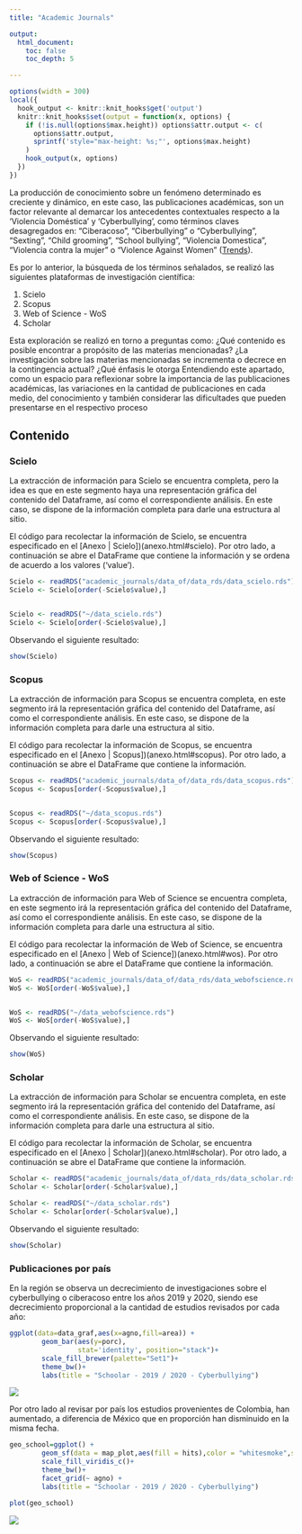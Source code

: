 ```yaml
---
title: "Academic Journals"

output: 
  html_document:
    toc: false
    toc_depth: 5

---
```


```r
options(width = 300)
local({
  hook_output <- knitr::knit_hooks$get('output')
  knitr::knit_hooks$set(output = function(x, options) {
    if (!is.null(options$max.height)) options$attr.output <- c(
      options$attr.output,
      sprintf('style="max-height: %s;"', options$max.height)
    )
    hook_output(x, options)
  })
})
```

La producción de conocimiento sobre un fenómeno determinado es creciente y dinámico, en este caso, las publicaciones académicas, son un factor relevante al demarcar los antecedentes contextuales respecto a la 'Violencia Doméstica' y 'Cyberbullying', como términos claves desagregados en:  "Ciberacoso", "Ciberbullying" o "Cyberbullying", "Sexting", "Child grooming", "School bullying", "Violencia Domestica", "Violencia contra la mujer" o "Violence Against Women" ([Trends](webscrapping.html#resultados)). 

Es por lo anterior, la búsqueda de los términos señalados, se realizó las siguientes plataformas de investigación científica:


1) Scielo
2) Scopus
3) Web of Science - WoS
4) Scholar

 
Esta exploración se realizó en torno a preguntas como: ¿Qué contenido es posible encontrar a propósito de las materias mencionadas? ¿La investigación sobre las materias mencionadas se incrementa o decrece en la contingencia actual? ¿Qué énfasis le otorga Entendiendo este apartado, como un espacio para reflexionar sobre la importancia de las publicaciones académicas, las variaciones en la cantidad de publicaciones en cada medio,  del conocimiento y también considerar las dificultades que pueden presentarse en el respectivo proceso

## Contenido {.tabset}

### Scielo

La extracción de  información para Scielo se encuentra completa, pero la idea es que en este segmento haya una representación gráfica del contenido del Dataframe, así como el correspondiente análisis. En este caso, se dispone de la información completa para darle una estructura al sitio. 

El código para recolectar la información de Scielo, se encuentra especificado en el [Anexo | Scielo])(anexo.html#scielo). Por otro lado, a continuación se abre el DataFrame que contiene la información y se ordena de acuerdo a los valores ('value').

```r

Scielo <- readRDS("academic_journals/data_of/data_rds/data_scielo.rds")
Scielo <- Scielo[order(-Scielo$value),]



```



```r
Scielo <- readRDS("~/data_scielo.rds")
Scielo <- Scielo[order(-Scielo$value),]
```
Observando el siguiente resultado:
```r
show(Scielo)
```



### Scopus

La extracción de  información para Scopus se encuentra completa, en este segmento irá la representación gráfica del contenido del Dataframe, así como el correspondiente análisis. En este caso, se dispone de la información completa para darle una estructura al sitio. 

El código para recolectar la información de Scopus, se encuentra especificado en el [Anexo | Scopus])(anexo.html#scopus). Por otro lado, a continuación se abre el DataFrame que contiene la información.

```r

Scopus <- readRDS("academic_journals/data_of/data_rds/data_scopus.rds")
Scopus <- Scopus[order(-Scopus$value),]



```

```r
Scopus <- readRDS("~/data_scopus.rds")
Scopus <- Scopus[order(-Scopus$value),]
```

Observando el siguiente resultado:

```r
show(Scopus)
```

### Web of Science - WoS

La extracción de  información para Web of Science se encuentra completa, en este segmento irá la representación gráfica del contenido del Dataframe, así como el correspondiente análisis. En este caso, se dispone de la información completa para darle una estructura al sitio. 

El código para recolectar la información de Web of Science, se encuentra especificado en el [Anexo | Web of Science])(anexo.html#wos). Por otro lado, a continuación se abre el DataFrame que contiene la información.

```r

WoS <- readRDS("academic_journals/data_of/data_rds/data_webofscience.rds")
WoS <- WoS[order(-WoS$value),]



```

```r
WoS <- readRDS("~/data_webofscience.rds")
WoS <- WoS[order(-WoS$value),]

```

Observando el siguiente resultado:

```r
show(WoS)
```

### Scholar

La extracción de  información para Scholar se encuentra completa, en este segmento irá la representación gráfica del contenido del Dataframe, así como el correspondiente análisis. En este caso, se dispone de la información completa para darle una estructura al sitio. 

El código para recolectar la información de Scholar, se encuentra especificado en el [Anexo | Scholar])(anexo.html#scholar). Por otro lado, a continuación se abre el DataFrame que contiene la información.

```r

Scholar <- readRDS("academic_journals/data_of/data_rds/data_scholar.rds")
Scholar <- Scholar[order(-Scholar$value),]

```

```r
Scholar <- readRDS("~/data_scholar.rds")
Scholar <- Scholar[order(-Scholar$value),]

```

Observando el siguiente resultado:


```r
show(Scholar)
```


### Publicaciones por país

En la región se observa un decrecimiento de investigaciones sobre el cyberbullying o ciberacoso entre los años 2019 y 2020, siendo ese decrecimiento proporcional a la cantidad de estudios revisados por cada año:


```r
ggplot(data=data_graf,aes(x=agno,fill=area)) + 
        geom_bar(aes(y=porc),
                 stat='identity', position="stack")+
        scale_fill_brewer(palette="Set1")+
        theme_bw()+
        labs(title = "Schoolar - 2019 / 2020 - Cyberbullying")
```


![](images/cyberbarra.png)


Por otro lado al revisar por país los estudios provenientes de Colombia, han aumentado, a diferencia de México que en proporción han disminuido en la misma fecha.  

```r
geo_school=ggplot() +
        geom_sf(data = map_plot,aes(fill = hits),color = "whitesmoke",size=0) +
        scale_fill_viridis_c()+
        theme_bw()+
        facet_grid(~ agno) +
        labs(title = "Schoolar - 2019 / 2020 - Cyberbullying")

plot(geo_school)
```


![](images/cybercontinente.png)




